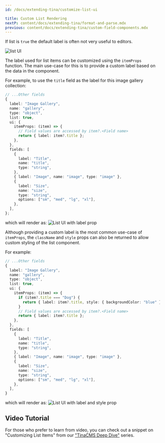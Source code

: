 ```yaml
---
id: /docs/extending-tina/customize-list-ui

title: Custom List Rendering
nextP: content/docs/extending-tina/format-and-parse.mdx
previous: content/docs/extending-tina/custom-field-components.mdx
---
```


If list is `true` the default label is often not very useful to editors.

![list UI](https://res.cloudinary.com/forestry-demo/image/upload/v1649941182/tina-io/docs/extending-tina/Extending_Tina_No_List_Props.png)

The label used for list items can be customized using the `itemProps` function. The main use-case for this is to provide a custom label based on the data in the component.

For example, to use the `title` field as the label for this image gallery collection:

```ts
// ...Other fields
{
  label: "Image Gallery",
  name: "gallery",
  type: "object",
  list: true,
  ui: {
    itemProps: (item) => {
      // Field values are accessed by item?.<Field name>
      return { label: item?.title };
    },
  },
  fields: [
    {
      label: "Title",
      name: "title",
      type: "string",
    },
    { label: "Image", name: "image", type: "image" },
    {
      label: "Size",
      name: "size",
      type: "string",
      options: ["sm", "med", "lg", "xl"],
    },
  ],
};
```

which will render as:
![List UI with label prop](https://res.cloudinary.com/forestry-demo/image/upload/v1649941182/tina-io/docs/extending-tina/Extending_Tina_Label_List_Props.png)

Although providing a custom label is the most common use-case of `itemProps`, the `className` and `style` props can also be returned to allow custom styling of the list component.

For example:

```ts
// ...Other fields
{
  label: "Image Gallery",
  name: "gallery",
  type: "object",
  list: true,
  ui: {
    itemProps: (item) => {
      if (item?.title === "Dog") {
        return { label: item?.title, style: { backgroundColor: "blue" } };
      }
      // Field values are accessed by item?.<Field name>
      return { label: item?.title };
    },
  },
  fields: [
    {
      label: "Title",
      name: "title",
      type: "string",
    },
    { label: "Image", name: "image", type: "image" },
    {
      label: "Size",
      name: "size",
      type: "string",
      options: ["sm", "med", "lg", "xl"],
    },
  ],
}
```

which will render as:
![List UI with label and style prop](https://res.cloudinary.com/forestry-demo/image/upload/v1649941182/tina-io/docs/extending-tina/Extending_Tina_Style_List_Props.png)

## Video Tutorial

For those who prefer to learn from video, you can check out a snippet on "Customizing List Items" from our ["TinaCMS Deep Dive"](https://www.youtube.com/watch?v=PcgnJDILv4w&list=PLPar4H9PHKVqoCwZy79PHr8-W_vA3lAOB&pp=iAQB) series.

<Youtube embedSrc="https://www.youtube.com/embed/amSRwAbgMR0?start=545&end=727" />
